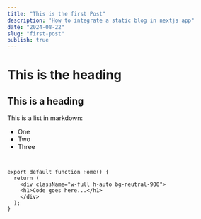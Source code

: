 ```yaml
---
title: "This is the first Post"
description: "How to integrate a static blog in nextjs app"
date: "2024-08-22"
slug: "first-post"
publish: true
---
```


# This is the heading

## This is a heading

This is a list in markdown:

- One
- Two
- Three

```


export default function Home() {
  return (
    <div className="w-full h-auto bg-neutral-900">
    <h1>Code goes here...</h1>
    </div>
  );
}
```
